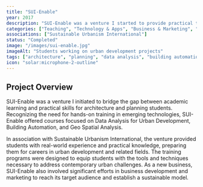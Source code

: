 ```yaml
---
title: "SUI-Enable"
year: 2017
description: "SUI-Enable was a venture I started to provide practical training for architecture and planning students, focusing on Data Analysis for Urban Development, Building Automation, and Geo Spatial Analysis, in association with Sustainable Urbanism International."
categories: ["Teaching", "Technology & Apps", "Business & Marketing", "Venture"]
associations: ["Sustainable Urbanism International"]
status: "Completed"
image: "/images/sui-enable.jpg"
imageAlt: "Students working on urban development projects"
tags: ["architecture", "planning", "data analysis", "building automation", "geospatial analysis", "training", "education", "business", "startup"]
icon: "solar:microphone-2-outline"
---
```


## Project Overview

SUI-Enable was a venture I initiated to bridge the gap between academic learning and practical skills for architecture and planning students. Recognizing the need for hands-on training in emerging technologies, SUI-Enable offered courses focused on Data Analysis for Urban Development, Building Automation, and Geo Spatial Analysis.

In association with Sustainable Urbanism International, the venture provided students with real-world experience and practical knowledge, preparing them for careers in urban development and related fields. The training programs were designed to equip students with the tools and techniques necessary to address contemporary urban challenges. As a new business, SUI-Enable also involved significant efforts in business development and marketing to reach its target audience and establish a sustainable model.